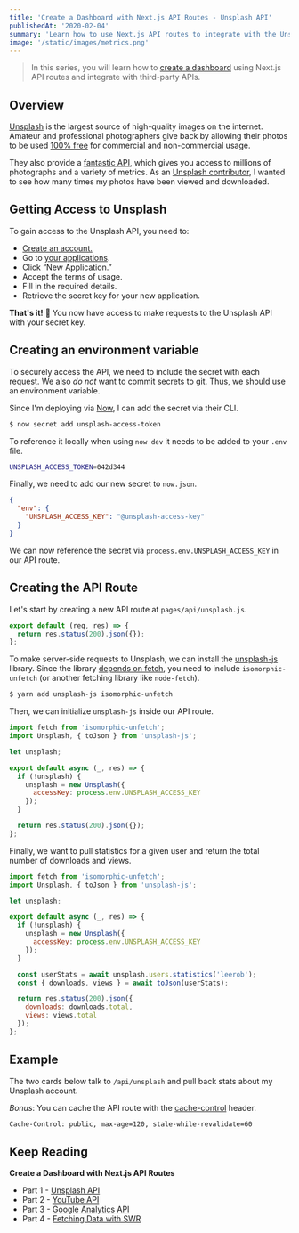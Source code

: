 ```yaml
---
title: 'Create a Dashboard with Next.js API Routes - Unsplash API'
publishedAt: '2020-02-04'
summary: 'Learn how to use Next.js API routes to integrate with the Unsplash API and retrieve statistics about a user.'
image: '/static/images/metrics.png'
---
```



> In this series, you will learn how to [create a dashboard](/dashboard) using Next.js API routes and integrate with third-party APIs.

<Unsplash />

## Overview

[Unsplash](https://unsplash.com) is the largest source of high-quality images on the internet.
Amateur and professional photographers give back by allowing their photos to be used [100% free](https://unsplash.com/license) for commercial and non-commercial usage.

They also provide a [fantastic API](https://unsplash.com/developers), which gives you access to millions of photographs and a variety of metrics.
As an [Unsplash contributor](https://unsplash.com/@leerob), I wanted to see how many times my photos have been viewed and downloaded.

## Getting Access to Unsplash

To gain access to the Unsplash API, you need to:

- [Create an account.](https://unsplash.com/documentation#creating-a-developer-account)
- Go to [your applications](https://unsplash.com/oauth/applications).
- Click “New Application.”
- Accept the terms of usage.
- Fill in the required details.
- Retrieve the secret key for your new application.

**That's it!** 🎉 You now have access to make requests to the Unsplash API with your secret key.

## Creating an environment variable

To securely access the API, we need to include the secret with each request.
We also _do not_ want to commit secrets to git. Thus, we should use an environment variable.

Since I'm deploying via [Now](https://zeit.co), I can add the secret via their CLI.

```bash
$ now secret add unsplash-access-token
```

To reference it locally when using `now dev` it needs to be added to your `.env` file.

```bash
UNSPLASH_ACCESS_TOKEN=042d344
```

Finally, we need to add our new secret to `now.json`.

```json
{
  "env": {
    "UNSPLASH_ACCESS_KEY": "@unsplash-access-key"
  }
}
```

We can now reference the secret via `process.env.UNSPLASH_ACCESS_KEY` in our API route.

## Creating the API Route

Let's start by creating a new API route at `pages/api/unsplash.js`.

```js
export default (req, res) => {
  return res.status(200).json({});
};
```

To make server-side requests to Unsplash, we can install the [unsplash-js](https://github.com/unsplash/unsplash-js) library.
Since the library [depends on fetch](https://github.com/unsplash/unsplash-js#dependencies), you need to include `isomorphic-unfetch` (or another fetching library like `node-fetch`).

```bash
$ yarn add unsplash-js isomorphic-unfetch
```

Then, we can initialize `unsplash-js` inside our API route.

```js
import fetch from 'isomorphic-unfetch';
import Unsplash, { toJson } from 'unsplash-js';

let unsplash;

export default async (_, res) => {
  if (!unsplash) {
    unsplash = new Unsplash({
      accessKey: process.env.UNSPLASH_ACCESS_KEY
    });
  }

  return res.status(200).json({});
};
```

Finally, we want to pull statistics for a given user and return the total number of downloads and views.

```js
import fetch from 'isomorphic-unfetch';
import Unsplash, { toJson } from 'unsplash-js';

let unsplash;

export default async (_, res) => {
  if (!unsplash) {
    unsplash = new Unsplash({
      accessKey: process.env.UNSPLASH_ACCESS_KEY
    });
  }

  const userStats = await unsplash.users.statistics('leerob');
  const { downloads, views } = await toJson(userStats);

  return res.status(200).json({
    downloads: downloads.total,
    views: views.total
  });
};
```

## Example

The two cards below talk to `/api/unsplash` and pull back stats about my Unsplash account.

_Bonus_: You can cache the API route with the [cache-control](https://developer.mozilla.org/en-US/docs/Web/HTTP/Headers/Cache-Control) header.

```bash
Cache-Control: public, max-age=120, stale-while-revalidate=60
```

<Unsplash />

## Keep Reading

**Create a Dashboard with Next.js API Routes**

- Part 1 - [Unsplash API](/blog/unsplash-api-nextjs)
- Part 2 - [YouTube API](/blog/youtube-api-nextjs)
- Part 3 - [Google Analytics API](/blog/google-analytics-api-nextjs)
- Part 4 - [Fetching Data with SWR](/blog/fetching-data-with-swr)
